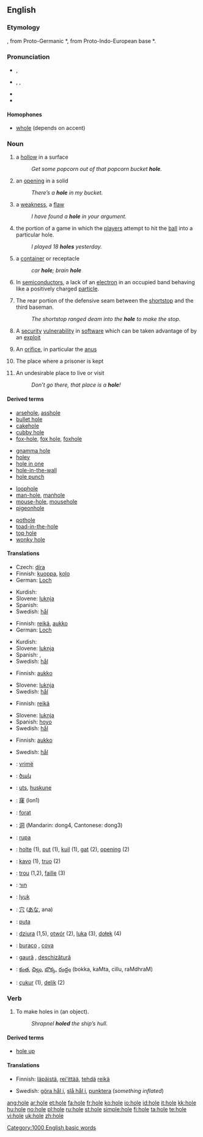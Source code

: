 {{see|Hole}}
==English==

===Etymology===
{{OE.}} {{term|hol|lang=ang||orifice, hollow place}}, from Proto-Germanic *{{term||khulaz}}, from Proto-Indo-European base *{{term||kel-}}.

===Pronunciation===
*{{a|RP}} {{IPA|/həʊl/}}, {{SAMPA|/h@Ul/}}
*{{a|US}} {{enPR| hōl}}, {{IPA|/hoʊl/}}, {{SAMPA|/hoUl/}}
*{{audio|en-us-hole.ogg|Audio (US)}}
*{{rhymes|əʊl}}

====Homophones====
*[[whole]] (depends on accent)

===Noun===
{{en-noun}}
{{wikipedia}}

# a [[hollow]] in a surface
#:''Get some popcorn out of that popcorn bucket '''hole'''.''
# an [[opening]] in a solid
#:''There’s a '''hole''' in my bucket.''
# a [[weakness]], a [[flaw]]
#:''I have found a '''hole''' in your argument.''
# {{golf}} the portion of a game in which the [[player]]s attempt to hit the [[ball]] into a particular hole.
#:''I played 18 '''holes''' yesterday.''
# {{informal}} a [[container]] or receptacle
#: ''car '''hole'''; brain '''hole'''''
# {{physics}} In [[semiconductor]]s, a lack of an [[electron]] in an occupied band behaving like a positively charged [[particle]].
# {{baseball}} The rear portion of the defensive seam between the [[shortstop]] and the third baseman.
#: ''The shortstop ranged deam into the '''hole''' to make the stop.''
# {{computer}} A [[security]] [[vulnerability]] in [[software]] which can be taken advantage of by an [[exploit]]
# {{context|anatomy|slang}} An [[orifice]], in particular the [[anus]]
# {{informal}} The place where a prisoner is kept
# {{slang}} An undesirable place to live or visit
#:''Don’t go there, that place is a '''hole'''!''

====Derived terms====
{{rel-top4}} <!--Note: four columns may seem unnecessary at the moment, but eventually there will be many more derived terms here-->
*[[arsehole]], [[asshole]]
*[[bullet hole]]
*[[cakehole]]
*[[cubby hole]]
*[[fox-hole]], [[fox hole]], [[foxhole]]
{{rel-mid4}}
*[[gnamma hole]]
*[[holey]]
*[[hole in one]]
*[[hole-in-the-wall]]
*[[hole punch]]
{{rel-mid4}}
*[[loophole]]
*[[man-hole]], [[manhole]]
*[[mouse-hole]], [[mousehole]]
*[[pigeonhole]]
{{rel-mid4}}
*[[pothole]]
*[[toad-in-the-hole]]
*[[top hole]]
*[[wonky hole]]
{{rel-bottom}}

====Translations====
{{trans-top|hollow in some surface}}
*Czech: [[díra]] {{f}}
*Finnish: [[kuoppa]], [[kolo]]
*German: [[Loch]] {{n}}
{{trans-mid}}
*Kurdish: {{KUchar|[[چاڵ]]}}
*Slovene: [[luknja]] {{f}}
*Spanish: {{t|es|hueco|m}}
*Swedish: [[hål]] {{n}}
{{trans-bottom}}

{{trans-top|opening in a solid}}
*Finnish: [[reikä]], [[aukko]]
*German: [[Loch]] {{n}}
{{trans-mid}}
*Kurdish: {{KUchar|[[کون]]}}
*Slovene: [[luknja]] {{f}}
*Spanish: {{qualifier|Spain}} {{t|es|agujero|m}}, {{t|es|hoyo|m}}
*Swedish: [[hål]] {{n}}
{{trans-bottom}}

{{trans-top|weakness, flaw}}
*Finnish: [[aukko]]
{{trans-mid}}
*Slovene: [[luknja]] {{f}}
*Swedish: [[hål]] {{n}}
{{trans-bottom}}

{{trans-top|portion of a game of golf}}
*Finnish: [[reikä]]
{{trans-mid}}
*Slovene: [[luknja]] {{f}}
*Spanish: [[hoyo]] {{m}}
*Swedish: [[hål]] {{n}}
{{trans-bottom}}

{{trans-top|container}}
{{trans-mid}}
{{trans-bottom}}

{{trans-top|lack of an electron}}
*Finnish: [[aukko]]
{{trans-mid}}
*Swedish: [[hål]] {{n}}
{{trans-bottom}}

{{checktrans-top}}
*{{ttbc|Albanian}}: [[vrimë]] {{f}}
*{{ttbc|Armenian}}: [[ծակ]]
*{{ttbc|Basque}}: [[uts]], [[huskune]]
*{{ttbc|Cantonese}}: [[窿]] (lon1)
*{{ttbc|Catalan}}: [[forat]] {{m}}
*{{ttbc|Chinese}}: [[洞]] (Mandarin: dong4, Cantonese: dong3)
*{{ttbc|Croatian}}: [[rupa]] {{f}}
*{{ttbc|Dutch}}: [[holte]] {{f}} (1), [[put]] {{m}} (1), [[kuil]] {{m}} (1), [[gat]] {{n}} (2), [[opening]] {{f}} (2)
*{{ttbc|Esperanto}}: [[kavo]] (1), [[truo]] (2)
*{{ttbc|French}}: [[trou]] {{m}} (1,2), [[faille]] {{f}} (3)
*{{ttbc|Hebrew}}: [[חור]] {{m}}
{{checktrans-mid}}
*{{ttbc|Hungarian}}: [[lyuk]]
*{{ttbc|Japanese}}: [[穴]] ([[あな]], ana)
*{{ttbc|Maori}}: [[puta]]
*{{ttbc|Polish}}: [[dziura]] {{f}} (1,5), [[otwór]] {{m}} (2), [[luka]] {{f}} (3), [[dołek]] {{m}} (4)
*{{ttbc|Portuguese}}: [[buraco]] {{m}}, [[cova]] {{f}}
*{{ttbc|Romanian}}: [[gaură]] {{f}}, [[deschizătură]] {{f}}
*{{ttbc|Telugu}}: [[కంత]], [[చిల్లు]], [[బొక్క]], [[రంధ్రం]] (bokka, kaMta, cillu, raMdhraM)
*{{ttbc|Turkish}}: [[çukur]] (1), [[delik]] (2)
{{checktrans-bottom}}

===Verb===
{{en-verb|hol|ing}}

# {{transitive}} To make holes in (an object).
#:''Shrapnel '''holed''' the ship’s hull.''

====Derived terms====
*[[hole up]]

====Translations====
{{trans-top|to make holes}}
*Finnish: [[läpäistä]], [[rei'ittää]], [[tehdä]] [[reikä]]
{{trans-mid}}
*Swedish: [[göra hål i]], [[slå hål i]], [[punktera]] (''something inflated'')
{{trans-bottom}}

[[Category:1000 English basic words]]

[[ang:hole]]
[[ar:hole]]
[[et:hole]]
[[fa:hole]]
[[fr:hole]]
[[ko:hole]]
[[io:hole]]
[[id:hole]]
[[it:hole]]
[[kk:hole]]
[[hu:hole]]
[[no:hole]]
[[pl:hole]]
[[ru:hole]]
[[st:hole]]
[[simple:hole]]
[[fi:hole]]
[[ta:hole]]
[[te:hole]]
[[vi:hole]]
[[uk:hole]]
[[zh:hole]]